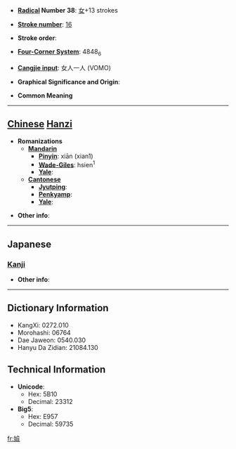 * '''[[Wiktionary:Chinese radical index| Radical]] Number 38''': [[Wiktionary:Chinese radical index 女|女]]+13 strokes

* '''[[Wiktionary:Chinese total strokes index|Stroke number]]''': [[Wiktionary:Chinese total strokes index 16|16]]

* '''Stroke order''': 

* '''[[Wiktionary:Chinese four corner index|Four-Corner System]]''': 4848<sub>6</sub>

* '''[[Wiktionary:Chinese Cangjie index|Cangjie input]]''': 女人一人 (VOMO)

* '''Graphical Significance and Origin''': 

* '''Common Meaning'''

----

== [[Chinese]] [[Hanzi]] ==

* '''Romanizations'''
** '''[[Mandarin]]'''
*** '''[[Pinyin]]''': xiān (xian1)
*** '''[[Wade-Giles]]''': hsien<sup>1</sup>
*** '''[[Yale]]''': 
** '''[[Cantonese]]'''
*** '''[[Jyutping]]''':
*** '''[[Penkyamp]]''': 
*** '''[[Yale]]''': 

* '''Other info''': 

----

==Japanese==
===[[Kanji]]===
{{kanji|on readings=[[せん]] (sen), [[げん]] (gen), [[ぎん]] (gin), [[ごん]] (gon)
|kun readings=[[すばやい]] (subayai), [[つつしむさま]] (tsutsushimusama)
}}

* '''Other info''':  

----

== Dictionary Information ==

* KangXi: 0272.010
* Morohashi: 06764
* Dae Jaweon: 0540.030
* Hanyu Da Zidian: 21084.130

== Technical Information ==

* '''Unicode''':
** Hex: 5B10
** Decimal: 23312
* '''Big5''':
** Hex: E957
** Decimal: 59735

[[fr:嬐]]
